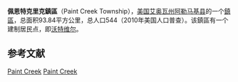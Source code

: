 {{noteTA
|G1=USState
}}
{{Infobox settlement
|official_name            = 佩恩特克里克鎮區
|native_name = Paint Creek Township
|settlement_type          = [[鎮區_(美国)|鎮區]]
|nickname                 = 
|motto                    =

<!-- Images -->
|image_skyline            = 
|imagesize                = 
|image_caption            = 
|image_flag               = 
|image_seal               =

<!-- Maps -->
|image_map                = Map highlighting Paint Creek Township, Allamakee County, Iowa.svg
|mapsize                  = 
|map_caption              = 
|image_map1               = 
|mapsize1                 = 
|map_caption1             =

<!-- Location -->
|coordinates_display      = inline,title
|coordinates_region       = US-IA
|subdivision_type         = 国家
|subdivision_name         = 美国
|subdivision_type1        = [[美国行政区划|州]]
|subdivision_name1        = 艾奥瓦州
|subdivision_type2        = [[艾奥瓦州行政区划|县]]
|subdivision_name2        = [[阿勒马基县|阿勒马基县]]

<!-- Area -->
|area_footnotes           = 
|area_magnitude           = 
|area_total_km2           = 93.84
|area_land_km2            = 93.84
|area_water_km2           = 0
|unit_pref                = Imperial
|area_total_sq_mi         = 36.23
|area_land_sq_mi          = 36.23
|area_water_sq_mi         = 0

<!-- Population -->
|population_as_of         = 2010年
|population_footnotes     = 
|population_total         = 544
|population_density_km2   = 5.8
|population_density_sq_mi = 15.0

<!-- General information -->
|timezone                 = [[北美中部时区|北美中部时间(CST)]]
|utc_offset               = -6
|timezone_DST             = [[北美中部时区|北美中部夏令时间(CDT)]]
|utc_offset_DST           = -5
|elevation_footnotes      = {{GR|3}}
|elevation_m              = 255
|elevation_ft             = 837
|latd                     = 43
|latm                     = 12
|lats                     = 32
|latNS                    = N
|longd                    = 091
|longm                    = 18
|longs                    = 16
|longEW                   = W


}}
'''佩恩特克里克鎮區'''（Paint Creek Township），[[美国|美国]][[艾奥瓦州|艾奥瓦州]][[阿勒马基县|阿勒马基县]]的一个[[鎮區_(美国)|鎮區]]，总面积93.84平方公里，总人口544（2010年美国人口普查）。该鎮區有一个建制居民点，即[[沃特维尔_(艾奥瓦州)|沃特维尔]]。

==参考文献==
{{reflist}}

{{阿勒馬基縣 (艾奧瓦州)}}

[[Category:阿勒馬基縣鎮區_(艾奧瓦州)|Paint Creek]]
[[Category:艾奧瓦州鎮區|Paint Creek]]